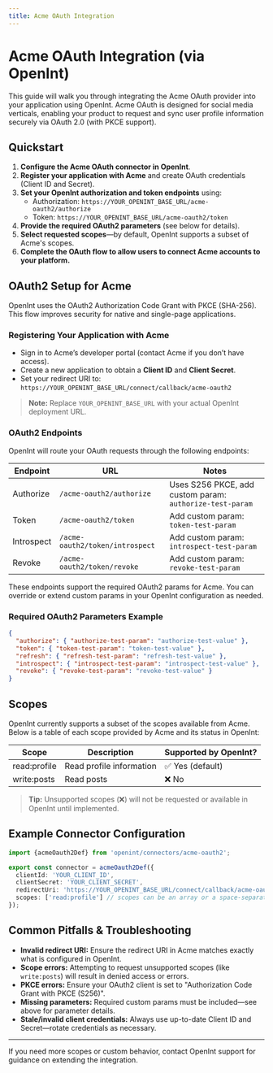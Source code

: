 ```yaml
---
title: Acme OAuth Integration
---
```


# Acme OAuth Integration (via OpenInt)

This guide will walk you through integrating the Acme OAuth provider into your application using OpenInt. Acme OAuth is designed for social media verticals, enabling your product to request and sync user profile information securely via OAuth 2.0 (with PKCE support).

## Quickstart

1. **Configure the Acme OAuth connector in OpenInt**.
2. **Register your application with Acme** and create OAuth credentials (Client ID and Secret).
3. **Set your OpenInt authorization and token endpoints** using:
   - Authorization: `https://YOUR_OPENINT_BASE_URL/acme-oauth2/authorize`
   - Token: `https://YOUR_OPENINT_BASE_URL/acme-oauth2/token`
4. **Provide the required OAuth2 parameters** (see below for details).
5. **Select requested scopes**—by default, OpenInt supports a subset of Acme's scopes.
6. **Complete the OAuth flow to allow users to connect Acme accounts to your platform.**

## OAuth2 Setup for Acme

OpenInt uses the OAuth2 Authorization Code Grant with PKCE (SHA-256). This flow improves security for native and single-page applications.

### Registering Your Application with Acme

- Sign in to Acme’s developer portal (contact Acme if you don’t have access).
- Create a new application to obtain a **Client ID** and **Client Secret**.
- Set your redirect URI to:<br>
  `https://YOUR_OPENINT_BASE_URL/connect/callback/acme-oauth2`

> **Note:** Replace `YOUR_OPENINT_BASE_URL` with your actual OpenInt deployment URL.

### OAuth2 Endpoints

OpenInt will route your OAuth requests through the following endpoints:

| Endpoint        | URL                                    | Notes                                                            |
|-----------------|----------------------------------------|------------------------------------------------------------------|
| Authorize       | `/acme-oauth2/authorize`               | Uses S256 PKCE, add custom param: `authorize-test-param`         |
| Token           | `/acme-oauth2/token`                   | Add custom param: `token-test-param`                             |
| Introspect      | `/acme-oauth2/token/introspect`        | Add custom param: `introspect-test-param`                        |
| Revoke          | `/acme-oauth2/token/revoke`            | Add custom param: `revoke-test-param`                            |

These endpoints support the required OAuth2 params for Acme. You can override or extend custom params in your OpenInt configuration as needed.

### Required OAuth2 Parameters Example

```json OAuth2 Example Configuration
{
  "authorize": { "authorize-test-param": "authorize-test-value" },
  "token": { "token-test-param": "token-test-value" },
  "refresh": { "refresh-test-param": "refresh-test-value" },
  "introspect": { "introspect-test-param": "introspect-test-value" },
  "revoke": { "revoke-test-param": "revoke-test-value" }
}
```

## Scopes

OpenInt currently supports a subset of the scopes available from Acme. Below is a table of each scope provided by Acme and its status in OpenInt:

| Scope         | Description                                    | Supported by OpenInt? |
|-------------- |----------------------------------------------- |----------------------|
| <Tooltip tip="Read profile information">read:profile</Tooltip> | Read profile information | ✅ Yes (default)
| <Tooltip tip="Read posts">write:posts</Tooltip>                | Read posts                | ❌ No

<!-- If a link to upstream scopes documentation exists, add it here. No link available in config. -->

> **Tip:** Unsupported scopes (❌) will not be requested or available in OpenInt until implemented.

## Example Connector Configuration

```ts Acme OAuth2 Connector Example
import {acmeOauth2Def} from 'openint/connectors/acme-oauth2';

export const connector = acmeOauth2Def({
  clientId: 'YOUR_CLIENT_ID',
  clientSecret: 'YOUR_CLIENT_SECRET',
  redirectUri: 'https://YOUR_OPENINT_BASE_URL/connect/callback/acme-oauth2',
  scopes: ['read:profile'] // scopes can be an array or a space-separated string
});
```

## Common Pitfalls & Troubleshooting

- **Invalid redirect URI:** Ensure the redirect URI in Acme matches exactly what is configured in OpenInt.
- **Scope errors:** Attempting to request unsupported scopes (like `write:posts`) will result in denied access or errors.
- **PKCE errors:** Ensure your OAuth2 client is set to "Authorization Code Grant with PKCE (S256)".
- **Missing parameters:** Required custom params must be included—see above for parameter details.
- **Stale/invalid client credentials:** Always use up-to-date Client ID and Secret—rotate credentials as necessary.

---

If you need more scopes or custom behavior, contact OpenInt support for guidance on extending the integration.
